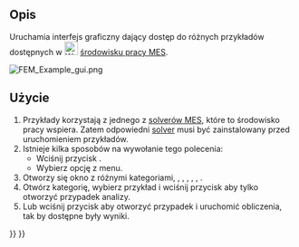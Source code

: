 <languages/>

{{Docnav
|[[FEM_ClippingPlaneRemoveAll/pl|Usuń wszystkie płaszczyzny cięcia]]
|[[FEM_MeshClear/pl|Wyczyść siatkę MES]]
|[[FEM_Workbench/pl|środowisko pracy MES]]
|IconL=FEM_ClippingPlaneRemoveAll.svg
|IconR=FEM_MeshClear.svg
|IconC=Workbench_FEM.svg
}}

{{GuiCommand/pl
|Name=FEM Examples
|Name/pl=MES: Otwórz przykłady MES
|MenuLocation=Narzędzia → Otwórz przykłady MES
|Workbenches=[[FEM_Workbench/pl|MES]]
|Version=0.19
|SeeAlso=[[FEM_tutorial/pl|Poradnik MES]]
}}

<span id="Description"></span>
==Opis== 

Uruchamia interfejs graficzny dający dostęp do różnych przykładów dostępnych w [[Image:Workbench_FEM.svg|24px]] [[FEM_Workbench/pl|środowisku pracy MES]].

[[File:FEM_Example_gui.png]]
{{Caption|Okno dialogowe wyboru przykładów.}}

<span id="Usage"></span>
==Użycie== 

# Przykłady korzystają z jednego z [[FEM_Solver/pl|solverów MES]], które to środowisko pracy wspiera. Zatem odpowiedni [[FEM_Solver/pl|solver]] musi być zainstalowany przed uruchomieniem przykładów.
# Istnieje kilka sposobów na wywołanie tego polecenia:
#* Wciśnij przycisk {{Button|[[Image:FEM_Examples.svg|16px]] [[FEM_Examples/pl|Otwórz przykłady MES]]}}.
#* Wybierz opcję {{MenuCommand|Narzędzia → [[Image:FEM_Examples.svg|16px]] Otwórz przykłady MES}} z menu.
# Otworzy się okno {{MenuCommand|FEM Examples}} z różnymi kategoriami, {{MenuCommand|All}}, {{MenuCommand|Constraints}}, {{MenuCommand|Equations}}, {{MenuCommand|Materials}}, {{MenuCommand|Meshes}}, {{MenuCommand|Solvers}}.
# Otwórz kategorię, wybierz przykład i wciśnij przycisk {{Button|Setup}} aby tylko otworzyć przypadek analizy.
# Lub wciśnij przycisk {{Button|Run}} aby otworzyć przypadek i uruchomić obliczenia, tak by dostępne były wyniki.


{{Docnav
|[[FEM_ClippingPlaneRemoveAll/pl|Usuń wszystkie płaszczyzny cięcia]]
|[[FEM_MeshClear/pl|Wyczyść siatkę MES]]
|[[FEM_Workbench/pl|środowisko pracy MES]]
|IconL=FEM_ClippingPlaneRemoveAll.svg
|IconR=FEM_MeshClear.svg
|IconC=Workbench_FEM.svg
}}

{{FEM Tools navi{{#translation:}}}}
{{Userdocnavi{{#translation:}}}}
{{clear}}